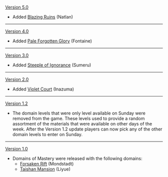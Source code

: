 {{Change History/Header}}
[[Version 5.0]]
* Added [[Blazing Ruins]] (Natlan)
----
[[Version 4.0]]
* Added [[Pale Forgotten Glory]] (Fontaine)
----
[[Version 3.0]]
* Added [[Steeple of Ignorance]] (Sumeru)
----
[[Version 2.0]]
* Added [[Violet Court]] (Inazuma)
----
[[Version 1.2]]
* The domain levels that were only level available on Sunday were removed from the game. These levels used to provide a random assortment of the materials that were available on other days of the week. After the Version 1.2 update players can now pick any of the other domain levels to enter on Sunday.
----
[[Version 1.0]]
* Domains of Mastery were released with the following domains:
** [[Forsaken Rift]] (Mondstadt)
** [[Taishan Mansion]] (Liyue)
